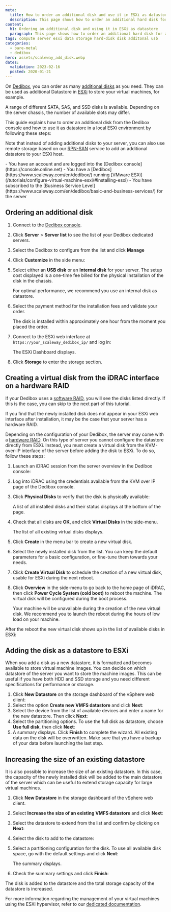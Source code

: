 ```yaml
---
meta:
  title: How to order an additional disk and use it in ESXi as datastore
  description: This page shows how to order an additional hard disk for a Dedibox and how to use it in ESXi as datastore.
content:
  h1: Ordering an additional disk and using it in ESXi as datastore
  paragraph: This page shows how to order an additional hard disk for a Dedibox and how to use it in ESXi as datastore.
tags: compute server esxi data storage hard-disk disk additonal usb 
categories:
  - bare-metal
  - dedibox
hero: assets/scaleway_add_disk.webp
dates:
  validation: 2023-02-16
  posted: 2020-01-21
---
```


On [Dedibox](https://www.scaleway.com/en/dedibox/), you can order as many [additional disks](https://www.scaleway.com/en/dedibox/storage/local-disks/) as you need. They can be used as additional Datastore in [ESXi](https://www.vmware.com/products/esxi-and-esx.html) to store your virtual machines, for example.

A range of different SATA, SAS, and SSD disks is available. Depending on the server chassis, the number of available slots may differ.

This guide explains how to order an additional disk from the Dedibox console and how to use it as datastore in a local ESXi environment by following these steps:

Note that instead of adding additional disks to your server, you can also use remote storage based on our [RPN-SAN](https://www.scaleway.com/en/dedibox/storage/rpn-san/) service to add an additional datastore to your ESXi host.

<Macro id="iam-requirements" />
 
<Message type="requirement">
  - You have an account and are logged into the [Dedibox console](https://console.online.net)
  - You have a [Dedibox](https://www.scaleway.com/en/dedibox/) running [VMware ESXi](/tutorials/configure-virtual-machine-esxi/#installing-esxi)
  - You have subscribed to the [Business Service Level](https://www.scaleway.com/en/dedibox/basic-and-business-services/) for the server
</Message>

## Ordering an additional disk

1. Connect to the [Dedibox console](https://console.online.net/).
2. Click **Server** > **Server list** to see the list of your Dedibox dedicated servers.
3. Select the Dedibox to configure from the list and click **Manage**
4. Click **Customize** in the side menu:
    <Lightbox src="scaleway-add_disk_customize.webp" width="200" alt="" />
5. Select either an **USB disk** or an **Internal disk** for your server. 
    <Message type="important">
      The setup cost displayed is a one-time fee billed for the physical installation of the disk in the chassis.
    </Message>

    <Message type="important">
      For optimal performance, we recommend you use an internal disk as datastore.
    </Message>

    <Lightbox src="scaleway-add_disk_choose_storage.webp" width="800" alt="" />
6. Select the payment method for the installation fees and validate your order.
    <Lightbox src="scaleway-add_disk_validate_order.webp" width="800" alt="" />

    <Message type="note">
      The disk is installed within approximately one hour from the moment you placed the order.
    </Message>
8. Connect to the ESXi web interface at `https://your_scaleway_dedibox_ip/` and log in:
    <Lightbox src="scaleway-add_disk_vmware.webp" width="800" alt="" />

    The ESXi Dashboard displays.

    <Lightbox src="scaleway-add_disk_vmware_dashboard.webp" width="800" alt="" />
9. Click **Storage** to enter the storage section.

## Creating a virtual disk from the iDRAC interface on a hardware RAID

If your Dedibox uses a [software RAID](https://en.wikipedia.org/wiki/RAID#SOFTWARE), you will see the disks listed directly. If this is the case, you can skip to the next part of this tutorial.

If you find that the newly installed disk does not appear in your ESXi web interface after installation, it may be the case that your server has a hardware RAID.

<Lightbox src="scaleway-add_disk_not_visible.webp" width="800" alt="" />

Depending on the configuration of your Dedibox, the server may come with a [hardware RAID](https://en.wikipedia.org/wiki/Disk_array_controller). On this type of server you cannot configure the datastore directly from ESXi. Instead, you must create a virtual disk from the KVM-over-IP interface of the server before adding the disk to ESXi. To do so, follow these steps:

1. Launch an iDRAC session from the server overview in the Dedibox console:
    <Lightbox src="scaleway-add_disk_connect_idrac.webp" width="800" alt="" />
2. Log into iDRAC using the credentials available from the KVM over IP page of the Dedibox console.
3. Click **Physical Disks** to verify that the disk is physically available:
    <Lightbox src="scaleway-add_disk_physical_disks.webp" width="500" alt="" />

    A list of all installed disks and their status displays at the bottom of the page.

    <Lightbox src="scaleway-add_disk_physical_disks_list.webp" width="800" alt="" />
4. Check that all disks are **OK**, and click **Virtual Disks** in the side-menu.

    The list of all existing virtual disks displays. 
5. Click **Create** in the menu bar to create a new virtual disk.
    <Lightbox src="scaleway-add_disk_virtual_disk_create.webp" width="300" alt="" />
6. Select the newly installed disk from the list. You can keep the default parameters for a basic configuration, or fine-tune them towards your needs.
    <Lightbox src="scaleway-add_disk_virtual_disk_settings.webp" width="800" alt="" />
7. Click **Create Virtual Disk** to schedule the creation of a new virtual disk, usable for ESXi during the next reboot.
8. Click **Overview** in the side-menu to go back to the home page of iDRAC, then click **Power Cycle System (cold boot)** to reboot the machine. The virtual disk will be configured during the boot process.
    <Lightbox src="scaleway-add_disk_power_cycle_system.webp" width="300" alt="" />

    <Message type="important">
      Your machine will be unavailable during the creation of the new virtual disk. We recommend you to launch the reboot during the hours of low load on your machine.
    </Message>

After the reboot the new virtual disk shows up in the list of available disks in ESXi:

<Lightbox src="scaleway-add_disk_virtual_disk_created.webp" width="800" alt="" />


## Adding the disk as a datastore to ESXi

When you add a disk as a new datastore, it is formatted and becomes available to store virtual machine images. You can decide on which datastore of the server you want to store the machine images. This can be useful if you have both HDD and SSD storage and you need different specifications for performance or storage.

1. Click **New Datastore** on the storage dashboard of the vSphere web client:
    <Lightbox src="scaleway-add_disk_new_datastore.webp" width="800" alt="" />
2. Select the option **Create new VMFS datastore** and click **Next**:
    <Lightbox src="scaleway-add_disk_new_datastore_create.webp" width="500" alt="" />
3. Select the device from the list of available devices and enter a name for the new datastore. Then click **Next**:
    <Lightbox src="scaleway-add_disk_select_device.webp" width="500" alt="" />
4. Select the partitioning options. To use the full disk as datastore, choose **Use full disk**, then click **Next**:
    <Lightbox src="scaleway-add_disk_select_partitioning_options.webp" width="500" alt="" />
5. A summary displays. Click **Finish** to complete the wizard.
    <Message type="important">
      All existing data on the disk will be overwritten. Make sure that you have a backup of your data before launching the last step.
    </Message>

<Lightbox src="scaleway-add_disk_confirm_partition.webp" width="500" alt="" />

## Increasing the size of an existing datastore

It is also possible to increase the size of an existing datastore. In this case, the capacity of the newly installed disk will be added to the main datastore of the server which can be useful to extend storage capacity for large virtual machines.

1. Click **New Datastore** in the storage dashboard of the vSphere web client.
    <Lightbox src="scaleway-add_disk_new_datastore.webp" width="800" alt="" />
2. Select **Increase the size of an existing VMFS datastore** and click **Next**:
    <Lightbox src="scaleway-add_disk_increase_datastore.webp" width="800" alt="" />
3. Select the datastore to extend from the list and confirm by clicking on **Next**:
    <Lightbox src="scaleway-add_disk_select_datastore.webp" width="800" alt="" />
4. Select the disk to add to the datastore:
    <Lightbox src="scaleway-add_disk_select_datastore.webp" width="800" alt="" />
5. Select a partitioning configuration for the disk. To use all available disk space, go with the default settings and click **Next**:
    <Lightbox src="scaleway-add_disk_increase_datastore_partitioning.webp" width="800" alt="" />

    The summary displays. 
6. Check the summary settings and click **Finish**:
    <Lightbox src="scaleway-add_disk_ready_to_extend.webp" width="800" alt="" />

The disk is added to the datastore and the total storage capacity of the datastore is increased.

For more information regarding the management of your virtual machines using the ESXi hypervisor, refer to our [dedicated documentation](/tutorials/configure-virtual-machine-esxi/).
